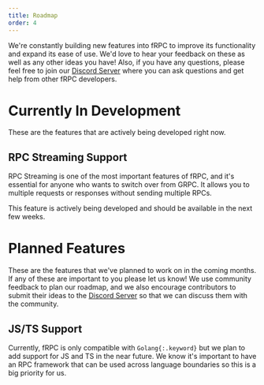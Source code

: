 ```yaml
---
title: Roadmap
order: 4
---
```


We're constantly building new features into fRPC to improve its functionality and expand its ease of use.
We'd love to hear your feedback on these as well as any other ideas you have!
Also, if you have any questions, please feel free to join our [Discord Server](https://loopholelabs.io/discord) where
you can ask questions and get help from other fRPC developers.

# Currently In Development

These are the features that are actively being developed right now.

## RPC Streaming Support

RPC Streaming is one of the most important features of fRPC, and it's essential for anyone who wants to switch over from
GRPC. It allows you to multiple requests or responses without sending multiple RPCs.

This feature is actively being developed and should be available in the next few weeks.

# Planned Features

These are the features that we've planned to work on in the coming months. If any of these are important to you please
let us know! We use community feedback to plan our roadmap, and we also encourage contributors to submit their ideas
to the [Discord Server](https://loopholelabs.io/discord) so that we can discuss them with the community.

## JS/TS Support

Currently, fRPC is only compatible with `Golang{:.keyword}` but we plan to add support for JS and TS in the near future.
We know it's important to have an RPC framework that can be used across language boundaries so this is a big priority for us.
